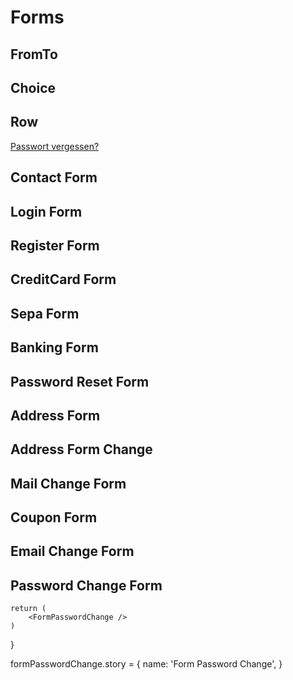 



<Meta title='4.Organisms|Forms' />

# Forms

## FromTo
<Preview withToolbar>
    <Story name='FromTo'>
        <FormFromTo />
    </Story>
</Preview>

## Choice
<Preview withToolbar>
    <Story name='Choice'>
        <Choice />
    </Story>
</Preview>

## Row
<Preview withToolbar>
    <Story name='Row'>
        <div className='c-form-row'>
            <FormLabel />
            <FormInput />
            <a href='' className='c-link c-link--quiet o-flex o-flex--end'>Passwort vergessen?</a>
        </div>
    </Story>
</Preview>

## Contact Form
<Preview withToolbar>
    <Story name='Contact Form'>
        <FormContact />
    </Story>
</Preview>

## Login Form
<Preview withToolbar>
    <Story name='Login Form'>
        <FormLogin />
    </Story>
</Preview>

## Register Form
<Preview withToolbar>
    <Story name='Register Form'>
        <FormRegister />
    </Story>
</Preview>

## CreditCard Form
<Preview withToolbar>
    <Story name='CreditCard Form'>
        <FormCreditCard />
    </Story>
</Preview>

## Sepa Form
<Preview withToolbar>
    <Story name='Sepa Form'>
        <FormSepa />
    </Story>
</Preview>

## Banking Form
<Preview withToolbar>
    <Story name='Banking Form'>
        <FormBanking />
    </Story>
</Preview>

## Password Reset Form
<Preview withToolbar>
    <Story name='Password Reset Form'>
        <FormPasswordReset />
    </Story>
</Preview>

## Address Form
<Preview withToolbar>
    <Story name='Address Form'>
        <FormAddress />
    </Story>
</Preview>

## Address Form Change
<Preview withToolbar>
    <Story name='Address Form Change'>
        <FormAddressChange />
    </Story>
</Preview>

## Mail Change Form
<Preview withToolbar>
    <Story name='Mail Change Form'>
        <FormMailChange />
    </Story>
</Preview>

## Coupon Form
<Preview withToolbar>
    <Story name='Coupon Form'>
        <FormCoupon />
    </Story>
</Preview>

## Email Change Form
<Preview withToolbar>
    <Story name='Email Change Form'>
        <FormEmailChange />
    </Story>
</Preview>

## Password Change Form
<Preview withToolbar>
    <Story name='Password Change Form'>
        <FormPasswordChange />
    </Story>
</Preview>

    return (
        <FormPasswordChange />
    )
}

formPasswordChange.story = {
    name: 'Form Password Change',
}
